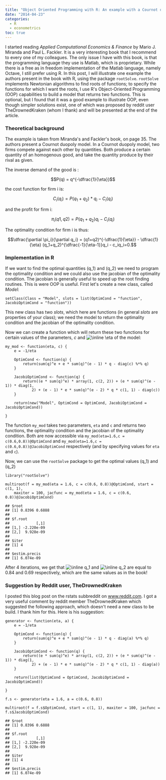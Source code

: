 ```yaml
---
title: "Object Oriented Programming with R: An example with a Cournot duopoly"
date: "2014-04-23"
categories:
  - R
  - econometrics
toc: true
---
```


<!-- MathJax scripts -->
<script type="text/javascript" async
  src="https://cdn.mathjax.org/mathjax/latest/MathJax.js?config=TeX-MML-AM_CHTML">
</script>


<body>
<p>I started reading <em>Applied Computational Economics &amp; Finance</em> by Mario J. Miranda and Paul L. Fackler. It is a very interesting book that I recommend to every one of my colleagues. The only issue I have with this book, is that the programming language they use is Matlab, which is proprietary. While there is a free as in freedom implementation of the Matlab language, namely Octave, I still prefer using R. In this post, I will illustrate one example the authors present in the book with R, using the package <code>rootSolve</code>. <code>rootSolve</code> implements Newtonian algorithms to find roots of functions; to specify the functions for which I want the roots, I use R&#39;s Object-Oriented Programming (OOP) capabilities to build a model that returns two functions. This is optional, but I found that it was a good example to illustrate OOP, even though simpler solutions exist, one of which was proposed by reddit user TheDrownedKraken (whom I thank) and will be presented at the end of the article.</p>

<h3>Theoretical background</h3>

<p>The example is taken from Miranda&#39;s and Fackler&#39;s book, on page 35. The authors present a Cournot duopoly model. In a Cournot duopoly model, two firms compete against each other by quantities. Both produce a certain quantity of an homogenous good, and take the quantity produce by their rival as given. </p>

<p>The inverse demand of the good is :</p>

$$P(q) = q^{-\dfrac{1}{\eta}}$$

<p>the cost function for firm i is:</p>

$$C_i(q_i) = P(q_1+q_2)*q_i - C_i(q_i)$$


<p>and the profit for firm i:</p>

$$\pi_i(q1,q2) = P(q_1+q_2)q_i - C_i(q_i)$$

<p>The optimality condition for firm i is thus:</p>

$$\dfrac{\partial \pi_i}{\partial q_i} = (q1+q2)^{-\dfrac{1}{\eta}} - \dfrac{1}{\eta} (q_1+q_2)^{\dfrac{-1}{\eta-1}}q_i - c_iq_i=0.$$


<h3>Implementation in R</h3>

<p>If we want to find the optimal quantities \(q_1\) and \(q_2\) we need to program the optimality condition and we could also use the jacobian of the optimality condition. The jacobian is generally useful to speed up the root finding routines. This is were OOP is useful. First let&#39;s create a new class, called <em>Model</em>:</p>

<pre><code class="r">setClass(Class = &quot;Model&quot;, slots = list(OptimCond = &quot;function&quot;, JacobiOptimCond = &quot;function&quot;))
</code></pre>

<p>This new class has two <em>slots</em>, which here are functions (in general <em>slots</em> are properties of your class); we need the model to return the optimality condition and the jacobian of the optimality condition.</p>

<p>Now we can create a function which will return these two functions for certain values of the parameters, <em>c</em> and  <img src="http://latex.codecogs.com/png.latex?\inline \eta" alt="\inline \eta" /> of the model:</p>

<pre><code class="r">my_mod &lt;- function(eta, c) {
    e = -1/eta

    OptimCond &lt;- function(q) {
        return(sum(q)^e + e * sum(q)^(e - 1) * q - diag(c) %*% q)
    }

    JacobiOptimCond &lt;- function(q) {
        return((e * sum(q)^e) * array(1, c(2, 2)) + (e * sum(q)^(e - 1)) * diag(1, 
            2) + (e - 1) * e * sum(q)^(e - 2) * q * c(1, 1) - diag(c))
    }

    return(new(&quot;Model&quot;, OptimCond = OptimCond, JacobiOptimCond = JacobiOptimCond))

}
</code></pre>

<p>The function <code>my_mod</code> takes two parameters, <code>eta</code> and <code>c</code> and returns two functions, the optimality condition and the jacobian of the optimality condition. Both are now accessible via <code>my_mod(eta=1.6,c = c(0.6,0.8))@OptimCond</code> and <code>my_mod(eta=1.6,c = c(0.6,0.8))@JacobiOptimCond</code> respectively (and by specifying values for <code>eta</code> and <code>c</code>).</p>

<p>Now, we can use the <code>rootSolve</code> package to get the optimal values \(q_1\) and \(q_2\) </p>

<pre><code class="r">library(&quot;rootSolve&quot;)

multiroot(f = my_mod(eta = 1.6, c = c(0.6, 0.8))@OptimCond, start = c(1, 1), 
    maxiter = 100, jacfunc = my_mod(eta = 1.6, c = c(0.6, 0.8))@JacobiOptimCond)
</code></pre>

<pre><code>## $root
## [1] 0.8396 0.6888
## 
## $f.root
##            [,1]
## [1,] -2.220e-09
## [2,]  9.928e-09
## 
## $iter
## [1] 4
## 
## $estim.precis
## [1] 6.074e-09
</code></pre>

<p>After 4 iterations, we get that  <img src="http://latex.codecogs.com/png.latex?\inline q_1" alt="\inline q_1" />  and  <img src="http://latex.codecogs.com/png.latex?\inline q_2" alt="\inline q_2" /> are equal to 0.84 and 0.69 respectively, which are the same values as in the book!</p>

<h3>Suggestion by Reddit user, TheDrownedKraken</h3>

<p>I posted this blog post on the rstats subbreddit on <a href="http://www.reddit.com">www.reddit.com</a>. I got a very useful comment by reddit member TheDrownedKraken which suggested the following approach, which doesn&#39;t need a new class to be build. I thank him for this. Here is his suggestion:</p>

<pre><code class="r">generator &lt;- function(eta, a) {
    e = -1/eta

    OptimCond &lt;- function(q) {
        return(sum(q)^e + e * sum(q)^(e - 1) * q - diag(a) %*% q)
    }

    JacobiOptimCond &lt;- function(q) {
        return((e * sum(q)^e) * array(1, c(2, 2)) + (e * sum(q)^(e - 1)) * diag(1, 
            2) + (e - 1) * e * sum(q)^(e - 2) * q * c(1, 1) - diag(a))
    }

    return(list(OptimCond = OptimCond, JacobiOptimCond = JacobiOptimCond))

}

f.s &lt;- generator(eta = 1.6, a = c(0.6, 0.8))

multiroot(f = f.s$OptimCond, start = c(1, 1), maxiter = 100, jacfunc = f.s$JacobiOptimCond)
</code></pre>

<pre><code>## $root
## [1] 0.8396 0.6888
## 
## $f.root
##            [,1]
## [1,] -2.220e-09
## [2,]  9.928e-09
## 
## $iter
## [1] 4
## 
## $estim.precis
## [1] 6.074e-09
</code></pre>


</body>

